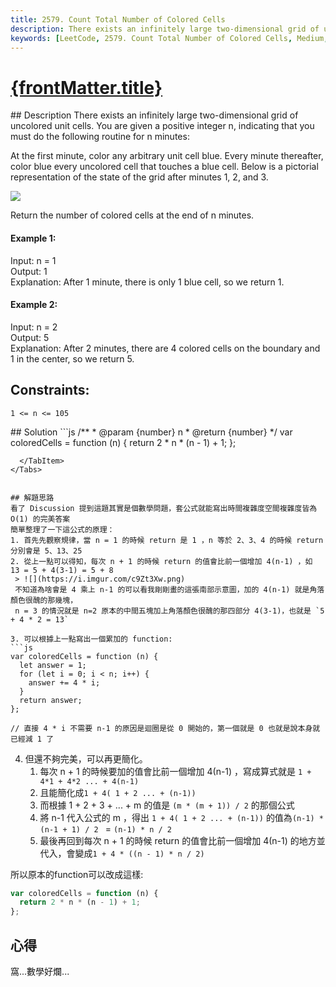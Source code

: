 ```yaml
---
title: 2579. Count Total Number of Colored Cells
description: There exists an infinitely large two-dimensional grid of uncolored unit cells. You are given a positive integer n, indicating that you must do the following routine for n minutes
keywords: [LeetCode, 2579. Count Total Number of Colored Cells, Medium,Math]
---
```


# [{frontMatter.title}](https://leetcode.com/problems/count-total-number-of-colored-cells)


<DifficultyBadge difficulty="Medium" />

<Tabs>
  <TabItem value="description" label="題目描述" default>
    ## Description
There exists an infinitely large two-dimensional grid of uncolored unit cells. You are given a positive integer n, indicating that you must do the following routine for n minutes:

At the first minute, color any arbitrary unit cell blue.
Every minute thereafter, color blue every uncolored cell that touches a blue cell.
Below is a pictorial representation of the state of the grid after minutes 1, 2, and 3.  

![](https://assets.leetcode.com/uploads/2023/01/10/example-copy-2.png)

Return the number of colored cells at the end of n minutes.


#### Example 1:
Input: n = 1  
Output: 1  
Explanation: After 1 minute, there is only 1 blue cell, so we return 1.  

#### Example 2:
Input: n = 2  
Output: 5  
Explanation: After 2 minutes, there are 4 colored cells on the boundary and 1 in the center, so we return 5. 


## Constraints:
```
1 <= n <= 105
```
  </TabItem>
<TabItem value="solution" label="解答">
   ## Solution
```js
/**
 * @param {number} n
 * @return {number}
 */
var coloredCells = function (n) {
  return 2 * n * (n - 1) + 1;
};

```
  </TabItem>
</Tabs>


## 解題思路
看了 Discussion 提到這題其實是個數學問題，套公式就能寫出時間複雜度空間複雜度皆為 O(1) 的完美答案  
簡單整理了一下這公式的原理：  
1. 首先先觀察規律，當 n = 1 的時候 return 是 1 ，n 等於 2、3、4 的時候 return 分別會是 5、13、25
2. 從上一點可以得知，每次 n + 1 的時候 return 的值會比前一個增加 4(n-1) ，如 13 = 5 + 4(3-1) = 5 + 8  
 > ![](https://i.imgur.com/c9Zt3Xw.png)  
 不知道為啥會是 4 乘上 n-1 的可以看我剛剛畫的這張南部示意圖，加的 4(n-1) 就是角落顏色很醜的那幾塊，  
 n = 3 的情況就是 n=2 原本的中間五塊加上角落顏色很醜的那四部分 4(3-1)，也就是 `5 + 4 * 2 = 13`

3. 可以根據上一點寫出一個累加的 function:　　
```js
var coloredCells = function (n) {
  let answer = 1;
  for (let i = 0; i < n; i++) {
    answer += 4 * i;
  }
  return answer;
};

// 直接 4 * i 不需要 n-1 的原因是迴圈是從 0 開始的，第一個就是 0 也就是說本身就已經減 1 了
 ```
4. 但還不夠完美，可以再更簡化。  
    1. 每次 n + 1 的時候要加的值會比前一個增加 4(n-1) ，寫成算式就是 `1 + 4*1 + 4*2 ... + 4(n-1)`  
    2. 且能簡化成`1 + 4( 1 + 2 ... + (n-1))`  
    3. 而根據 1 + 2 + 3 + ... + m 的值是 `(m * (m + 1)) / 2` 的那個公式 
    4. 將 n-1 代入公式的 m ，得出 `1 + 4( 1 + 2 ... + (n-1))` 的值為`(n-1) * (n-1 + 1) / 2 ` =  `(n-1) * n / 2`
    5. 最後再回到每次 n + 1 的時候 return 的值會比前一個增加 4(n-1) 的地方並代入，會變成`1 + 4 * ((n - 1) * n / 2)`  

所以原本的function可以改成這樣:  
```js
var coloredCells = function (n) {
  return 2 * n * (n - 1) + 1;
};
```



## 心得
窩...數學好爛...  
